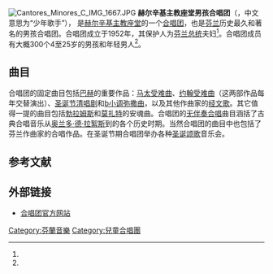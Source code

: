 [[File:Cantores_Minores_C_IMG_1667.JPG|thumb]]
'''赫尔辛基主教座堂男孩合唱团'''（{{lang-la|Cantores Minores}}，中文意思为“少年歌手”）， 是[[赫尔辛基主教座堂|赫尔辛基主教座堂]]的一个[[合唱团|合唱团]]，也是[[芬兰|芬兰]]历史最久和著名的男孩合唱团。合唱团成立于1952年，其保护人为[[芬兰总统|芬兰总统]]夫妇<ref name="CM"/>。合唱团成员有大概300个4至25岁的男孩和年轻男人<ref name="CM"/>。

== 曲目 ==
合唱团的固定曲目包括[[巴赫|巴赫]]的重要作品：[[马太受难曲|马太受难曲]]、[[约翰受难曲|约翰受难曲]]（这两部作品每年交替演出）、[[圣诞节清唱剧|圣诞节清唱剧]]和[[B小调弥撒曲|b小调弥撒曲]]，以及其他作曲家的[[经文歌|经文歌]]。其它值得一提的曲目包括[[德意志安魂曲|勃拉姆斯]]和[[安魂曲_(莫扎特)|莫扎特]]的安魂曲。合唱团的[[无伴奏合唱|无伴奏合唱]]曲目涵括了古典合唱音乐从[[奥兰多·德·拉絮斯|奥兰多·德·拉絮斯]]到{{le|奥利·科尔泰康阿斯|Olli Kortekangas}}的各个历史时期。当然合唱团的曲目中也包括了芬兰作曲家的合唱作品。在圣诞节期合唱团举办各种[[圣诞颂歌|圣诞颂歌]]音乐会。

== 参考文献 ==
{{Reflist|30em|refs=
<ref name="CM">{{cite web | url = http://www.cantoresminores.fi/en/media | title = Cantores Minores | language = en | publisher = cantoresminores.fi | accessdate = 2017-01-20 | archive-url = https://web.archive.org/web/20170131195208/http://www.cantoresminores.fi/en/media | archive-date = 2017-01-31 | dead-url = yes }}</ref>
}}

== 外部链接 ==
{{commonscat|Cantores Minores}}
* [http://www.cantoresminores.fi/ 合唱团官方网站] {{Wayback|url=http://www.cantoresminores.fi/ |date=20210316145354 }} {{fi}} {{en}}

{{Authority control}}

[[Category:芬蘭音樂|Category:芬蘭音樂]]
[[Category:兒童合唱團|Category:兒童合唱團]]